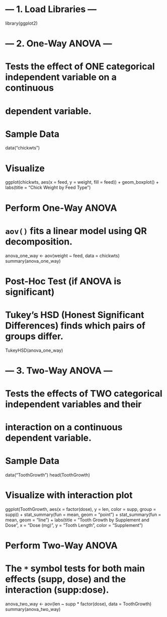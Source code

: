 
# --- 1. Load Libraries ---
library(ggplot2)

# --- 2. One-Way ANOVA ---
# Tests the effect of ONE categorical independent variable on a continuous
# dependent variable.

# Sample Data
data("chickwts")

# Visualize
ggplot(chickwts, aes(x = feed, y = weight, fill = feed)) +
  geom_boxplot() +
  labs(title = "Chick Weight by Feed Type")

# Perform One-Way ANOVA
# `aov()` fits a linear model using QR decomposition.
anova_one_way <- aov(weight ~ feed, data = chickwts)
summary(anova_one_way)

# Post-Hoc Test (if ANOVA is significant)
# Tukey's HSD (Honest Significant Differences) finds which pairs of groups differ.
TukeyHSD(anova_one_way)


# --- 3. Two-Way ANOVA ---
# Tests the effects of TWO categorical independent variables and their
# interaction on a continuous dependent variable.

# Sample Data
data("ToothGrowth")
head(ToothGrowth)

# Visualize with interaction plot
ggplot(ToothGrowth, aes(x = factor(dose), y = len, color = supp, group = supp)) +
  stat_summary(fun = mean, geom = "point") +
  stat_summary(fun = mean, geom = "line") +
  labs(title = "Tooth Growth by Supplement and Dose",
       x = "Dose (mg)", y = "Tooth Length", color = "Supplement")

# Perform Two-Way ANOVA
# The `*` symbol tests for both main effects (supp, dose) and the interaction (supp:dose).
anova_two_way <- aov(len ~ supp * factor(dose), data = ToothGrowth)
summary(anova_two_way)
